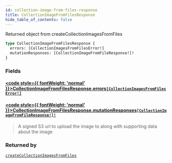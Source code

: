 ```yaml
---
id: collection-image-from-files-response
title: CollectionImageFromFilesResponse
hide_table_of_contents: false
---
```








Returned object from createCollectionImagesFromFiles

```graphql
type CollectionImageFromFilesResponse {
  errors: [CollectionImagesFromFilesError!]
  mutationResponses: [CollectionImageFromFileResponse!]!
}
```


### Fields

#### [<code style={{ fontWeight: 'normal' }}>CollectionImageFromFilesResponse.<b>errors</b></code>](#)<Bullet />[`[CollectionImagesFromFilesError!]`](/demand/api/graphql-admin/reference/objects/collection-images-from-files-error) <Badge class="secondary" text="list"/> <Badge class="secondary" text="object"/>
> 
> 

#### [<code style={{ fontWeight: 'normal' }}>CollectionImageFromFilesResponse.<b>mutationResponses</b></code>](#)<Bullet />[`[CollectionImageFromFileResponse!]!`](/demand/api/graphql-admin/reference/objects/collection-image-from-file-response) <Badge class="secondary" text="non-null"/> <Badge class="secondary" text="object"/>
> A signed S3 url to upload the image to along with supporting data about the image
> 



### Returned by

[`createCollectionImagesFromFiles`](/demand/api/graphql-admin/reference/mutations/create-collection-images-from-files)  <Badge class="secondary" text="mutation"/>



